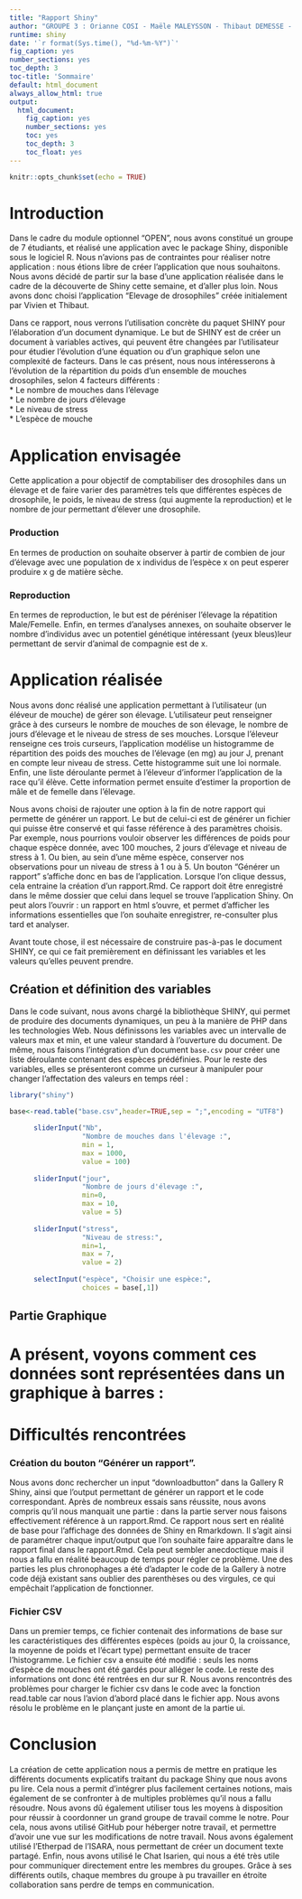 ---
title: "Rapport Shiny"
author: "GROUPE 3 : Orianne COSI - Maële MALEYSSON - Thibaut DEMESSE - Vivien GUERIN - Céline JACQUETON - Eloïse GIROUD - Bastian SAUZE - Perrine TRUCHE"
runtime: shiny
date: '`r format(Sys.time(), "%d-%m-%Y")`'
fig_caption: yes
number_sections: yes
toc_depth: 3
toc-title: 'Sommaire'
default: html_document
always_allow_html: true
output:
  html_document:
    fig_caption: yes
    number_sections: yes
    toc: yes
    toc_depth: 3
    toc_float: yes
---

```{r setup, include=FALSE}
knitr::opts_chunk$set(echo = TRUE)
```
# Introduction

Dans le cadre du module optionnel "OPEN", nous avons constitué un groupe de 7 étudiants, et réalisé une application avec le package Shiny, disponible sous le logiciel R. Nous n'avions pas de contraintes pour réaliser notre application : nous étions libre de créer l'application que nous souhaitons. Nous avons décidé de partir sur la base d'une application réalisée dans le cadre de la découverte de Shiny cette semaine, et d'aller plus loin. Nous avons donc choisi l'application "Elevage de drosophiles" créée initialement par Vivien et Thibaut.


Dans ce rapport, nous verrons l'utilisation concrète du paquet SHINY pour l'élaboration d'un document dynamique. 
Le but de SHINY est de créer un document à variables actives, qui peuvent être changées par l'utilisateur pour étudier l'évolution d'une équation ou d'un graphique selon une complexité de facteurs.
Dans le cas présent, nous nous intéresserons à l'évolution de la répartition du poids d'un ensemble de mouches drosophiles, selon 4 facteurs différents :  
* Le nombre de mouches dans l'élevage  
* Le nombre de jours d'élevage  
* Le niveau de stress  
* L'espèce de mouche  

# Application envisagée

Cette application a pour objectif de comptabiliser des drosophiles dans un élevage et de faire varier des paramètres tels que différentes espèces de drosophile, le poids, le niveau de stress (qui augmente la reproduction) et le nombre de jour permettant d'élever une drosophile. 

### Production

En termes de production on souhaite observer à partir de combien de jour d'élevage avec une population de x individus de l'espèce x on peut esperer produire x g de matière sèche.

### Reproduction

En termes de reproduction, le but est de péréniser l'élevage la répatition Male/Femelle.
Enfin, en termes d'analyses annexes, on souhaite observer le nombre d'individus avec un potentiel génétique intéressant (yeux bleus)leur permettant de servir d’animal de compagnie est de x.

# Application réalisée

Nous avons donc réalisé une application permettant à l'utilisateur (un éléveur de mouche) de gérer son élevage.
L'utilisateur peut renseigner grâce à des curseurs le nombre de mouches de son élevage, le nombre de jours d'élevage et le niveau de stress de ses mouches. Lorsque l'éleveur renseigne ces trois curseurs, l'application modélise un histogramme de répartition des poids des mouches de l'élevage (en mg) au jour J, prenant en compte leur niveau de stress. Cette histogramme suit une loi normale.
Enfin, une liste déroulante permet à l'éleveur d'informer l'application de la race qu'il élève. Cette information permet ensuite d'estimer la proportion de mâle et de femelle dans l'élevage. 

Nous  avons choisi de rajouter une option à la fin de notre rapport qui  permette de générer un rapport. Le but de celui-ci est de générer un  fichier qui puisse être conservé et qui fasse référence à des paramètres  choisis. Par exemple, nous pourrions vouloir observer les différences  de poids pour chaque espèce donnée, avec 100 mouches, 2 jours d'élevage et niveau de stress à 1. Ou bien, au sein d'une même espèce, conserver  nos observations pour un niveau de stress à 1 ou à 5.
Un bouton "Générer un rapport" s'affiche donc en bas de l'application. Lorsque l'on clique dessus, cela entraine la création d'un rapport.Rmd. Ce rapport doit être enregistré dans le même dossier que celui dans lequel se trouve l'application Shiny. On peut alors l'ouvrir : un rapport en html s'ouvre, et permet d'afficher les informations essentielles que l'on souhaite enregistrer, re-consulter plus tard et analyser. 

Avant toute chose, il est nécessaire de construire pas-à-pas le document SHINY, ce qui ce fait premièrement en définissant les variables et les valeurs qu'elles peuvent prendre.

## Création et définition des variables

Dans le code suivant, nous avons chargé la bibliothèque SHINY, qui permet de produire des documents dynamiques, un peu à la manière de PHP dans les technologies Web. Nous définissons les variables avec un intervalle de valeurs max et min, et une valeur standard à l'ouverture du document. De même, nous faisons l'intégration d'un document ```base.csv``` pour créer une liste déroulante contenant des espèces prédéfinies. Pour le reste des variables, elles se présenteront comme un curseur à manipuler pour changer l'affectation des valeurs en temps réel :


```{r echo=T}
library("shiny")

base<-read.table("base.csv",header=TRUE,sep = ";",encoding = "UTF8")
        
      sliderInput("Nb",
                  "Nombre de mouches dans l'élevage :",
                  min = 1,
                  max = 1000,
                  value = 100)
      
      sliderInput("jour",
                  "Nombre de jours d'élevage :",
                  min=0,
                  max = 10,
                  value = 5)
      
      sliderInput("stress",
                  "Niveau de stress:",
                  min=1,
                  max = 7,
                  value = 2)
      
      selectInput("espèce", "Choisir une espèce:",
                  choices = base[,1])
```

## Partie Graphique

A présent, voyons comment ces données sont représentées dans un graphique à barres :
=======

# Difficultés rencontrées
 
### Création du bouton "Générer un rapport". 

Nous avons donc rechercher un input "downloadbutton" dans la Gallery R Shiny, ainsi que l'output permettant de générer un rapport et le code correspondant. Après de nombreux essais sans réussite, nous avons compris qu'il nous manquait une partie : dans la partie server nous faisons effectivement référence à un rapport.Rmd. Ce rapport nous sert en réalité de base pour l'affichage des données de Shiny en Rmarkdown. Il s'agit ainsi de paramétrer chaque input/output que l'on souhaite faire apparaître dans le rapport final dans le rapport.Rmd. Cela peut sembler anecdoctique mais il nous a fallu en réalité beaucoup de temps pour régler ce problème. Une des parties les plus chronophages a été d'adapter le code de la Gallery à notre code déjà existant sans oublier des parenthèses ou des virgules, ce qui empêchait l'application de fonctionner. 

### Fichier CSV


Dans un premier temps, ce fichier contenait des informations de base sur les caractéristiques des différentes espèces (poids au jour 0, la croissance, la moyenne de poids et l'écart type) permettant ensuite de tracer l'histogramme.
Le fichier csv a ensuite été modifié : seuls les noms d'espèce de mouches ont été gardés pour alléger le code. Le reste des informations ont donc été rentrées en dur sur R. 
Nous avons rencontrés des problèmes pour charger le fichier csv dans le code avec la fonction read.table car nous l'avion d'abord placé dans le fichier app. Nous avons résolu le problème en le plançant juste en amont de la partie ui. 

# Conclusion

La création de cette application nous a permis de mettre en pratique les différents documents explicatifs traitant du package Shiny que nous avons pu lire. Cela nous a permit d'intégrer plus facilement certaines notions, mais également de se confronter à de multiples problèmes qu'il nous a fallu résoudre. Nous avons dû également utiliser tous les moyens à disposition pour réussir à coordonner un grand groupe de travail comme le notre. Pour cela, nous avons utilisé GitHub pour héberger notre travail, et permettre d'avoir une vue sur les modifications de notre travail. Nous avons également utilisé l'Etherpad de l'ISARA, nous permettant de créer un document texte partagé. Enfin, nous avons utilisé le Chat Isarien, qui nous a été très utile pour communiquer directement entre les membres du groupes. Grâce à ses différents outils, chaque membres du groupe à pu travailler en étroite collaboration sans perdre de temps en communication. 

